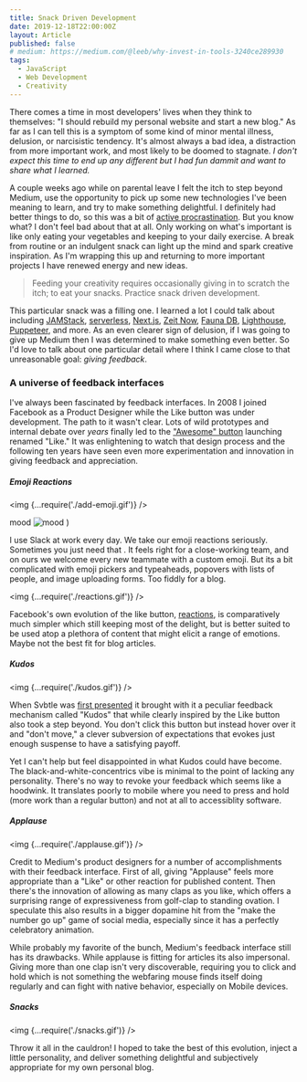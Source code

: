 ```yaml
---
title: Snack Driven Development
date: 2019-12-18T22:00:00Z
layout: Article
published: false
# medium: https://medium.com/@leeb/why-invest-in-tools-3240ce289930
tags:
  - JavaScript
  - Web Development
  - Creativity
---
```


There comes a time in most developers' lives when they think to themselves: "I should rebuild my personal website and start a new blog." As far as I can tell this is a symptom of some kind of minor mental illness, delusion, or narcisistic tendency. It's almost always a bad idea, a distraction from more important work, and most likely to be doomed to stagnate. _I don't expect this time to end up any different but I had fun dammit and want to share what I learned._

A couple weeks ago while on parental leave I felt the itch to step beyond Medium, use the opportunity to pick up some new technologies I've been meaning to learn, and try to make something delightful. I definitely had better things to do, so this was a bit of [active procrastination](http://www.motivationalmagic.com/library/ebooks/motivation/motivation%20-%20An%20article%20on%20procrastination.pdf). But you know what? I don't feel bad about that at all. Only working on what's important is like only eating your vegetables and keeping to your daily exercise. A break from routine or an indulgent snack can light up the mind and spark creative inspiration. As I'm wrapping this up and returning to more important projects I have renewed energy and new ideas.

> Feeding your creativity requires occasionally giving in to scratch the itch; to eat your snacks. Practice snack driven development.

This particular snack was a filling one. I learned a lot I could talk about including [JAMStack][], [serverless][], [Next.js][], [Zeit Now][], [Fauna DB][], [Lighthouse][], [Puppeteer][], and more. As an even clearer sign of delusion, if I was going to give up Medium then I was determined to make something even better. So I'd love to talk about one particular detail where I think I came close to that unreasonable goal: _giving feedback_.

[jamstack]: https://jamstack.org
[serverless]: https://en.wikipedia.org/wiki/Serverless_computing
[next.js]: https://nextjs.org
[zeit now]: https://zeit.co
[fauna db]: https://fauna.com
[lighthouse]: https://developers.google.com/web/tools/lighthouse
[puppeteer]: https://developers.google.com/web/tools/puppeteer


<div>
  <style jsx>{`
    @media (min-width: 600px) {
      div {
        width: 420px;
        margin: 0 auto;
      }
    }
  `}</style>
  <Feedback article="snack-driven-development" />
</div>

### A universe of feedback interfaces

I've always been fascinated by feedback interfaces. In 2008 I joined Facebook as a Product Designer while the Like button was under development. The path to it wasn't clear. Lots of wild prototypes and internal debate over _years_ finally led to the ["Awesome" button](https://www.quora.com/Whats-the-history-of-the-Awesome-Button-that-eventually-became-the-Like-button-on-Facebook) launching renamed "Like." It was enlightening to watch that design process and the following ten years have seen even more experimentation and innovation in giving feedback and appreciation.

##### Emoji Reactions

<img {...require('./add-emoji.gif')} />

  <span>
    <style jsx>{`
      span {
        position: relative;
        user-select: all;
      }
      img {
        height: 1em;
        margin-bottom: -0.2em;
        pointer-events: none;
        user-select: none;
        width: auto;
      }
      span > span {
        color: transparent;
        overflow: hidden;
        position: absolute;
        width: 100%;
      }
    `}</style>
    <span>mood</span>
    <img alt="mood" aria-hidden {...require('./mood.gif')} />
  </span>
)

I use Slack at work every day. We take our emoji reactions seriously. Sometimes you just need that <Mood />. It feels right for a close-working team, and on ours we welcome every new teammate with a custom emoji. But its a bit complicated with emoji pickers and typeaheads, popovers with lists of people, and image uploading forms. Too fiddly for a blog.

<img {...require('./reactions.gif')} />

Facebook's own evolution of the like button, [reactions](https://www.bloomberg.com/features/2016-facebook-reactions-chris-cox/), is comparatively much simpler which still keeping most of the delight, but is better suited to be used atop a plethora of content that might elicit a range of emotions. Maybe not the best fit for blog articles.

##### Kudos

<img {...require('./kudos.gif')} />

When Svbtle was [first presented](https://dcurt.is/codename-svbtle#the-svbtle-network_3) it brought with it a peculiar feedback mechanism called "Kudos" that while clearly inspired by the Like button also took a step beyond. You don't click this button but instead hover over it and "don't move," a clever subversion of expectations that evokes just enough suspense to have a satisfying payoff.

Yet I can't help but feel disappointed in what Kudos could have become. The black-and-white-concentrics vibe is minimal to the point of lacking any personality. There's no way to revoke your feedback which seems like a hoodwink. It translates poorly to mobile where you need to press and hold (more work than a regular button) and not at all to accessiblity software.

##### Applause

<img {...require('./applause.gif')} />

Credit to Medium's product designers for a number of accomplishments with their feedback interface. First of all, giving "Applause" feels more appropriate than a "Like" or other reaction for published content. Then there's the innovation of allowing as many claps as you like, which offers a surprising range of expressiveness from golf-clap to standing ovation. I speculate this also results in a bigger dopamine hit from the "make the number go up" game of social media, especially since it has a perfectly celebratory animation.

While probably my favorite of the bunch, Medium's feedback interface still has its drawbacks. While applause is fitting for articles its also impersonal. Giving more than one clap isn't very discoverable, requiring you to click and hold which is not something the webfaring mouse finds itself doing regularly and can fight with native behavior, especially on Mobile devices.

##### Snacks

<img {...require('./snacks.gif')} />

Throw it all in the cauldron! I hoped to take the best of this evolution, inject a little personality, and deliver something delightful and subjectively appropriate for my own personal blog.
